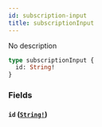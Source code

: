 ```yaml
---
id: subscription-input
title: subscriptionInput
---
```


No description

```graphql
type subscriptionInput {
  id: String!
}
```

### Fields

#### `id` ([`String!`](/docs/graphql/scalars/string))
